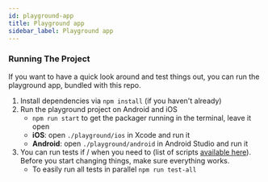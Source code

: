```yaml
---
id: playground-app
title: Playground app
sidebar_label: Playground app
---
```


### Running The Project

If you want to have a quick look around and test things out, you can run the playground app, bundled with this repo.

1. Install dependencies via `npm install` (if you haven't already)
2. Run the playground project on Android and iOS
    - `npm run start` to get the packager running in the terminal, leave it open
    - **iOS**: open `./playground/ios` in Xcode and run it
    - **Android**: open `./playground/android` in Android Studio and run it
3. You can run tests if / when you need to (list of scripts [available here](meta-contributing#scripts)). Before
you start changing things, make sure everything works.
	- To easily run all tests in parallel `npm run test-all`
